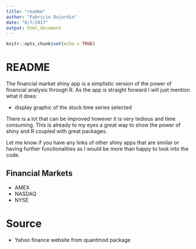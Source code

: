 ```yaml
---
title: "readme"
author: "Fabricio Dujardin"
date: "8/7/2017"
output: html_document
---
```


```r
knitr::opts_chunk$set(echo = TRUE)
```

# README

The financial market shiny app is a simplistic version of the power of financial analysis through R. As the app is straight forward I will just mention what it does:

* display graphic of the stock time series selected

There is a lot that can be improved however it is very tedious and time consuming. This is already to my eyes a great way to show the power of shiny and R coupled with great packages.

Let me know if you have any links of other shiny apps that are similar or having further functionalities as I would be more than happy to look into the code.

## Financial Markets

* AMEX
* NASDAQ
* NYSE

# Source

* Yahoo finance website from quantmod package